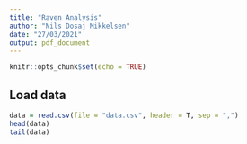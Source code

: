 ```yaml
---
title: "Raven Analysis"
author: "Nils Dosaj Mikkelsen"
date: "27/03/2021"
output: pdf_document
---
```


```r
knitr::opts_chunk$set(echo = TRUE)
```

## Load data

```r
data = read.csv(file = "data.csv", header = T, sep = ",") 
head(data)
tail(data)
```

